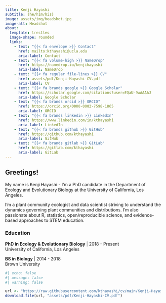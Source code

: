 ```yaml
---
title: Kenji Hayashi
subtitle: (he/him/his)
image: assets/img/headshot.jpg
image-alt: Headshot
about:
  template: trestles
  image-shape: rounded
  links:
    - text: "{{< fa envelope >}} Contact"
      href: mailto:kthayashi@ucla.edu
      aria-label: Contact
    - text: "{{< fa volume-high >}} NameDrop"
      href: https://namedrop.io/kenjihayashi
      aria-label: NameDrop
    - text: "{{< fa regular file-lines >}} CV"
      href: assets/pdf/Kenji-Hayashi-CV.pdf
      aria-label: CV
    - text: "{{< fa brands google >}} Google Scholar"
      href: https://scholar.google.com/citations?user=EQaU-9wAAAAJ
      aria-label: Google Scholar
    - text: "{{< fa brands orcid >}} ORCID"
      href: https://orcid.org/0000-0002-7598-1865
      aria-label: ORCID
    - text: "{{< fa brands linkedin >}} LinkedIn"
      href: https://www.linkedin.com/in/kthayashi
      aria-label: LinkedIn
    - text: "{{< fa brands github >}} GitHub"
      href: https://github.com/kthayashi
      aria-label: GitHub
    - text: "{{< fa brands gitlab >}} GitLab"
      href: https://gitlab.com/kthayashi
      aria-label: GitLab
---
```


## Greetings!

My name is Kenji Hayashi - I'm a PhD candidate in the Department of Ecology and Evolutionary Biology at the University of California, Los Angeles.

I'm a plant community ecologist and data scientist striving to understand the dynamics governing plant communities and distributions. I'm also passionate about R, statistics, open/reproducible science, and evidence-based approaches to STEM education.

### Education

**PhD in Ecology & Evolutionary Biology** | 2018 - Present  
University of California, Los Angeles

**BS in Biology** | 2014 - 2018  
Brown University

```r
#| echo: false
#| message: false
#| warning: false

url <- "https://raw.githubusercontent.com/kthayashi/cv/main/Kenji-Hayashi-CV.pdf"
download.file(url, "assets/pdf/Kenji-Hayashi-CV.pdf")
```

